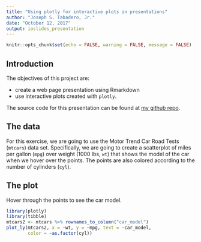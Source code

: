 ```yaml
---
title: "Using plotly for interactive plots in presentations"
author: "Joseph S. Tabadero, Jr."
date: "October 12, 2017"
output: ioslides_presentation
---
```


```r
knitr::opts_chunk$set(echo = FALSE, warning = FALSE, message = FALSE)
```

## Introduction

The objectives of this project are:

- create a web page presentation using Rmarkdown
- use interactive plots created with `plotly`.

The source code for this presentation can be found at [my github repo]().


## The data

For this exercise, we are going to use the Motor Trend Car Road Tests (`mtcars`) data set. Specifically, we are going to create a scatterplot of miles per gallon (`mpg`) over weight (1000 lbs, `wt`) that shows the model of the car when we hover over the points. The points are also colored according to the number of cylinders (`cyl`). 


## The plot

Hover through the points to see the car model.

```r
library(plotly)
library(tibble)
mtcars2 <- mtcars %>% rownames_to_column("car_model")
plot_ly(mtcars2, x = ~wt, y = ~mpg, text = ~car_model, 
        color = ~as.factor(cyl))
```


